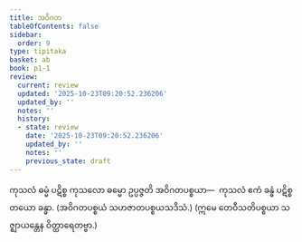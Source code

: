 ```yaml
---
title: အဝိဂတ
tableOfContents: false
sidebar:
  order: 9
type: tipitaka
basket: ab
book: p1-1
review:
  current: review
  updated: '2025-10-23T09:20:52.236206'
  updated_by: ''
  notes: ''
  history:
  - state: review
    date: '2025-10-23T09:20:52.236206'
    updated_by: ''
    notes: ''
    previous_state: draft
---
```



<ReviewStatus review={frontmatter.review} showDetails={true} />

<HypothesisAnnotation frontmatter={frontmatter} />

<DynamicBreadcrumb />

<Division number="20" book="p1-1" e="ch" v="36" p="300">

<Paragraph number="172" book="p1-1">
ကုသလံ ဓမ္မံ ပဋိစ္စ ကုသလော ဓမ္မော ဥပ္ပဇ္ဇတိ အဝိဂတပစ္စယာ—  ကုသလံ ဧကံ ခန္ဓံ ပဋိစ္စ တယော ခန္ဓာ. (အဝိဂတပစ္စယံ သဟဇာတပစ္စယသဒိသံ.)

</Paragraph>
</Division>

<Paragraph number="173" type="center" book="p1-1">
(ဣမေ တေဝီသတိပစ္စယာ သဇ္ဈာယန္တေန ဝိတ္ထာရေတဗ္ဗာ.)
</Paragraph>